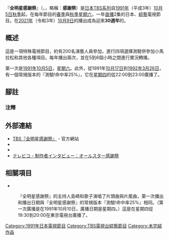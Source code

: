 {{Notability Unreferenced|time=2015-10-09T01:39:33+00:00}}
{{unreferenced|time=2015-10-09T01:39:33+00:00}}

{{電視節目信息框
| 名稱 = 全明星感謝祭<br /><small>{{lang|ja|オールスター感謝祭}}<br />{{small|ALL STAR THANKSGIVING FESTIVAL}}
| 原名 = 
| 圖片 = [[File:TBS_headquarters_2013.JPG|250px]]
| 圖說 = 自第8集起(1995年春季)[[節目|節目]][[直播|直播]]<br />在[[TBS電視台|TBS電視台本公司]]進行
| 類型 = {{link-ja|問答節目|クイズ番組}}、[[綜藝節目|綜藝節目]] / {{link-ja|特別節目|特別番組}}
| 每集長度 = 318（5小時18分鐘）
| 結束播出 =
| 播出日期 = [[1991年|1991年]][[10月5日|10月5日]] - 現在（第52集）<br />每年[[春季|春季]]、[[秋季|秋季]]{{link-ja|改編期}}的[[星期六|星期六]]<br />18:30 - 23:48
| 集數 = 
| 國家 = {{JPN}}
| 首播頻道 = [[TBS電視台|TBS]]
| 語言 = [[日語|日語]]
| 監督 = 及能貴之<small>（第52集 - ）※[[舞台|舞台]][[監督|監督]]</small>
| 副導演 = 平野亮一<small>（綜合[[演出|演出]]，第51集 - ）</small>
| 製作人 = 成田雅仁<small>（第51集 - ）</small>、石黒光典<small>（第51集 - ）</small>、時松隆吉（<small>第52集 - </small>）<br />{{link-ja|中川通成}}<small>（MP，第52集 - ）</small><br />金原将公<small>（綜合P，第49集 - <ref group="注">第46集是協力P，第47・48集是P</ref>）</small>
| 主持 = [[島田紳助|島田紳助]]（第1集 - 第40集）<br />{{link-ja|今田耕司}}（第41集中第1人，第42集 - ）<br />[[倫敦靴子|倫敦靴子1號2號]]、[[田村淳|田村淳]]（第41集中第2人）<br />[[東野幸治|東野幸治]]（第41集中第3人）<br />{{link-ja|島崎和歌子}}（第1集 - ）<br /><small>其他</small>
| 聲音 = {{link-ja|ステレオ放送}}
| 字幕 = {{link-ja|リアルタイム字幕放送}}（第41集 - ）
| 數位播放 = [[データ放送|連動データ放送]]（第30集 - ）
| 片頭曲 =
| 片尾曲 = {{link-ja|Risky|島崎和歌子#Risky}}「My life is...」（[[1999年|1999年]]春季 - [[2012年|2012年]]秋季、[[2013年|2013年]]秋季 - ）
| 官方網站 = http://www.tbs.co.jp/kanshasai/
| 特記事項 = 播出時間、工作人員等是現在[[2017年|2017年]]秋季。
}}

『'''全明星感謝祭'''』（{{lang-ja|オールスター感謝祭}}，{{lang-en|ALL STAR THANKSGIVING FESTIVAL}}，略稱：'''感謝祭'''）是[[日本|日本]][[TBS電視台|TBS]][[日本新聞網_(TBS)|系列]]自[[1991年|1991年]]（平成3年）[[10月5日|10月5日]][[秋季|秋季]]起，在每年節目{{link-ja|改編期}}的[[春季|春季]]與[[秋季|秋季]][[星期六|星期六]]，一年[[直播|直播]]2集的日本{{link-ja|大型問答題|クイズ番組}}、[[綜藝節目|綜藝]]電視節目。在[[2021年|2021年]]（令和3年）[[10月9日|10月9日]]的播出成為迎來'''30週年'''的{{link-ja|日本長壽節目|長寿番組}}。

==概述==
這是一項特殊電視節目，約有200名演藝人員參加，進行四項選擇測驗併參加小馬拉松和其他各種項目。每年播出兩次，並在5到6個小時之間進行實況轉播。

第一次是[[1991年|1991年]][[10月5日|10月5日]]，[[星期六|星期六]]。此外，從1991年[[10月17日|10月17日]]到[[1992年|1992年]][[3月26日|3月26日]]，有一個常規版本的『測驗!命中率25%』，它在[[星期四|星期四]]的從22:00到23:00廣播了。

== 腳註 ==
=== 注釋 ===
{{Reflist|group="注"|2}}

==外部連結==
* [http://www.tbs.co.jp/kanshasai/ TBS『全明星感謝祭』]{{Wayback|url=http://www.tbs.co.jp/kanshasai/ |date=20151006031955 }} - 官方網站
* {{Twitter|allstar15haru|全明星感謝祭}}
* {{facebook|allstar.kanshasai|全明星感謝祭}}
* [http://www.tvco.tv/interview/index.php?action=detail&id=60 テレビコ - 制作者インタビュー：オールスター感謝祭]{{Wayback|url=http://www.tvco.tv/interview/index.php?action=detail&id=60 |date=20131102181744 }}

==相關項目==
*{{link-ja|意甲小旋風|燃えろ!トップストライカー}}
:『全明星感謝祭』的主持人島崎和歌子演唱了片頭曲與片尾曲，第一次播出和播出日期與『全明星感謝祭』的常規版本『測驗!命中率25%』相同。（第一次廣播是在1991年10月10日，廣播日期是星期四。）這是在星期四從19:30到20:00在東京電視台廣播了。


{{DEFAULTSORT:Allstar Kanshasai}}
[[Category:1991年日本電視節目|Category:1991年日本電視節目]]
[[Category:TBS電視台綜藝節目|Category:TBS電視台綜藝節目]]
[[Category:未完結作品|Category:未完結作品]]
